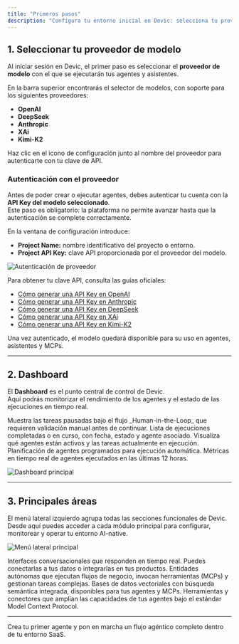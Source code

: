 ```yaml
---
title: "Primeros pasos"
description: "Configura tu entorno inicial en Devic: selecciona tu proveedor de modelo, autentícate y conoce las áreas principales de la plataforma."
---
```


## 1. Seleccionar tu proveedor de modelo

Al iniciar sesión en Devic, el primer paso es seleccionar el **proveedor de modelo** con el que se ejecutarán tus agentes y asistentes.

En la barra superior encontrarás el selector de modelos, con soporte para los siguientes proveedores:

- **OpenAI**
- **DeepSeek**
- **Anthropic**
- **XAi**
- **Kimi-K2**

<Card title="Configuración de proveedor" icon="gear" horizontal>
  Haz clic en el icono de configuración junto al nombre del proveedor para autenticarte con tu clave de API.
</Card>

### Autenticación con el proveedor

Antes de poder crear o ejecutar agentes, debes autenticar tu cuenta con la **API Key del modelo seleccionado**.\
Este paso es obligatorio: la plataforma no permite avanzar hasta que la autenticación se complete correctamente.

En la ventana de configuración introduce:

- **Project Name:** nombre identificativo del proyecto o entorno.
- **Project API Key:** clave API proporcionada por el proveedor del modelo.

![Autenticación de proveedor](/APIKeymodel.png)

Para obtener tu clave API, consulta las guías oficiales:

- [Cómo generar una API Key en OpenAI](https://platform.openai.com/account/api-keys)
- [Cómo generar una API Key en Anthropic](https://docs.anthropic.com/en/api/getting-started)
- [Cómo generar una API Key en DeepSeek](https://platform.deepseek.com/docs)
- [Cómo generar una API Key en XAi](https://x.ai/api)
- [Cómo generar una API Key en Kimi-K2](https://kimi.moonshot.cn/docs)

Una vez autenticado, el modelo quedará disponible para su uso en agentes, asistentes y MCPs.

---

## 2. Dashboard

El **Dashboard** es el punto central de control de Devic.\
Aquí podrás monitorizar el rendimiento de los agentes y el estado de las ejecuciones en tiempo real.

<Columns cols={2}>
  <Card title="Ejecuciones en espera de aprobación" icon="hand">
    Muestra las tareas pausadas bajo el flujo _Human-in-the-Loop_ que requieren validación manual antes de continuar.
  </Card>
  <Card title="Ejecuciones recientes" icon="clock-rotate-left">
    Lista de ejecuciones completadas o en curso, con fecha, estado y agente asociado.
  </Card>
  <Card title="Ejecuciones en progreso" icon="spinner">
    Visualiza qué agentes están activos y las tareas actualmente en ejecución.
  </Card>
  <Card title="Ejecuciones próximas" icon="calendar">
    Planificación de agentes programados para ejecución automática.
  </Card>
  <Card title="Gráficas de rendimiento" icon="chart-line">
    Métricas en tiempo real de agentes ejecutados en las últimas 12 horas.
  </Card>
</Columns>



![Dashboard principal](/dashboard.png)

---

## 3. Principales áreas

El menú lateral izquierdo agrupa todas las secciones funcionales de Devic.\
Desde aquí puedes acceder a cada módulo principal para configurar, monitorear y operar tu entorno AI-native.

![Menú lateral principal](/menu.png)

<Columns cols={2}>
  <Card title="Asistentes" icon="comments" href="/asistentes">
    Interfaces conversacionales que responden en tiempo real. Puedes conectarlas a tus datos o integrarlas en tus productos.
  </Card>
  <Card title="Agentes" icon="robot" href="/agentes">
    Entidades autónomas que ejecutan flujos de negocio, invocan herramientas (MCPs) y gestionan tareas complejas.
  </Card>
  <Card title="Bases de datos" icon="database" href="/bases-de-datos">
    Bases de datos vectoriales con búsqueda semántica integrada, disponibles para tus agentes y MCPs.
  </Card>
  <Card title="MCPs" icon="plug" href="/mcps">
    Herramientas y conectores que amplían las capacidades de tus agentes bajo el estándar Model Context Protocol.
  </Card>
</Columns>

---

<Card title="Siguiente paso" icon="rocket" href="/agentes">
  Crea tu primer agente y pon en marcha un flujo agéntico completo dentro de tu entorno SaaS.
</Card>